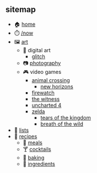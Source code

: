 ## sitemap

<section className="content">

- 🏠 [home](/)
- ⏱️ [/now](/now)
- 🖼️ [art](/art)
  - 📀 digital art
    - [glitch](/glitch)
  - 📷 [photography](/photography)
  - 🎮 video games
    - [animal crossing](/animal-crossing)
      - [new horizons](/animal-crossing/new-horizons)
    - [firewatch](/firewatch)
    - [the witness](/the-witness)
    - [uncharted 4](/uncharted-4)
    - [zelda](/zelda)
      - [tears of the kingdom](/zelda/tears-of-the-kingdom)
      - [breath of the wild](/zelda/breath-of-the-wild)
- 📝 [lists](/lists)
- 🍙 [recipes](/recipes)
  - 🍱 [meals](/recipes/meals)
  - 🍸 [cocktails](/recipes/cocktails)
  - 🍰 [baking](/recipes/baking)
  - 🛒 [ingredients](/recipes/ingredients)

</section>
